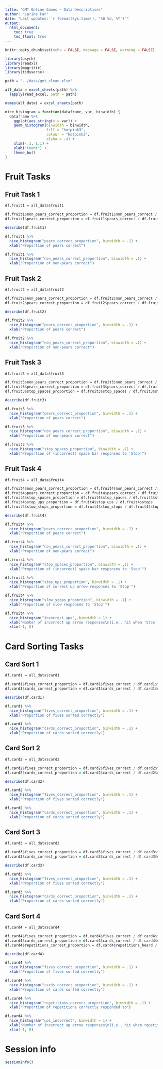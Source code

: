 ```yaml
---
title: "GMT Online Games — Data Descriptives"
author: "Carina Fan"  
date: "Last updated: `r format(Sys.time(), '%B %d, %Y')`"
output: 
  html_document:
    toc: true
    toc_float: true
---
```


```r
knitr::opts_chunk$set(echo = FALSE, message = FALSE, warning = FALSE)
```

```r
library(psych)
library(readxl)
library(magrittr)
library(tidyverse)
```

```r
path = "../data/gmt_clean.xlsx"

all_data = excel_sheets(path) %>% 
  lapply(read_excel, path = path)

names(all_data) = excel_sheets(path)
```

```r
nice_histogram = function(dataframe, var, binwidth) {
  dataframe %>% 
    ggplot(aes_string(x = var)) +
    geom_histogram(binwidth = binwidth,
                   fill = "hotpink3",
                   colour = "hotpink3",
                   alpha = .4) +
    xlim(-.1, 1.1) +
    ylab("Count") +
    theme_bw()
}
```


<!-- ======================================================================= -->


# Fruit Tasks
 
## Fruit Task 1

```r
df.fruit1 = all_data$fruit1

df.fruit1$non_pears_correct_proportion = df.fruit1$non_pears_correct / df.fruit1$non_pears_shown
df.fruit1$pears_correct_proportion = df.fruit1$pears_correct / df.fruit1$pears_shown
```

```r
describe(df.fruit1)
```

```r
df.fruit1 %>% 
  nice_histogram("pears_correct_proportion", binwidth = .1) +
  xlab("Proportion of pears correct")

df.fruit1 %>% 
  nice_histogram("non_pears_correct_proportion", binwidth = .1) +
  xlab("Proportion of non-pears correct")
```

## Fruit Task 2

```r
df.fruit2 = all_data$fruit2

df.fruit2$non_pears_correct_proportion = df.fruit2$non_pears_correct / df.fruit2$non_pears_shown
df.fruit2$pears_correct_proportion = df.fruit2$pears_correct / df.fruit2$pears_shown
```

```r
describe(df.fruit2)
```

```r
df.fruit2 %>% 
  nice_histogram("pears_correct_proportion", binwidth = .1) +
  xlab("Proportion of pears correct")

df.fruit2 %>% 
  nice_histogram("non_pears_correct_proportion", binwidth = .1) +
  xlab("Proportion of non-pears correct")
```

## Fruit Task 3 

```r
df.fruit3 = all_data$fruit3

df.fruit3$non_pears_correct_proportion = df.fruit3$non_pears_correct / df.fruit3$non_pears_shown
df.fruit3$pears_correct_proportion = df.fruit3$pears_correct / df.fruit3$pears_shown
df.fruit3$stop_spaces_proportion = df.fruit3$stop_spaces / df.fruit3$stops
```

```r
describe(df.fruit3)
```

```r
df.fruit3 %>% 
  nice_histogram("pears_correct_proportion", binwidth = .1) +
  xlab("Proportion of pears correct")

df.fruit3 %>% 
  nice_histogram("non_pears_correct_proportion", binwidth = .1) +
  xlab("Proportion of non-pears correct")

df.fruit3 %>% 
  nice_histogram("stop_spaces_proportion", binwidth = .1) +
  xlab("Proportion of (incorrect) space bar responses to 'Stop'")
```

## Fruit Task 4 

```r
df.fruit4 = all_data$fruit4

df.fruit4$non_pears_correct_proportion = df.fruit4$non_pears_correct / df.fruit4$non_pears_shown
df.fruit4$pears_correct_proportion = df.fruit4$pears_correct / df.fruit4$pears_shown
df.fruit4$stop_spaces_proportion = df.fruit4$stop_spaces / df.fruit4$stops
df.fruit4$stop_ups_proportion = df.fruit4$stop_ups / df.fruit4$stops
df.fruit4$slow_stops_proportion = df.fruit4$slow_stops / df.fruit4$stops
```

```r
describe(df.fruit4)
```

```r
df.fruit4 %>% 
  nice_histogram("pears_correct_proportion", binwidth = .1) +
  xlab("Proportion of pears correct")

df.fruit4 %>% 
  nice_histogram("non_pears_correct_proportion", binwidth = .1) +
  xlab("Proportion of non-pears correct")

df.fruit4 %>% 
  nice_histogram("stop_spaces_proportion", binwidth = .1) +
  xlab("Proportion of (incorrect) space bar responses to 'Stop'")

df.fruit4 %>% 
  nice_histogram("stop_ups_proportion", binwidth = .1) +
  xlab("Proportion of correct up arrow responses to 'Stop'")

df.fruit4 %>% 
  nice_histogram("slow_stops_proportion", binwidth = .1) +
  xlab("Proportion of slow responses to 'Stop'")

df.fruit4 %>% 
  nice_histogram("incorrect_ups", binwidth = 1) +
  xlab("Number of incorrect up arrow responses\n(i.e., hit when 'Stop' wasn't presented)") +
  xlim(-1, 8)
```


<!-- ======================================================================= -->


# Card Sorting Tasks

## Card Sort 1

```r
df.card1 = all_data$card1

df.card1$fives_correct_proportion = df.card1$fives_correct / df.card1$fives_shown
df.card1$cards_correct_proportion = df.card1$cards_correct / df.card1$cards_shown
```

```r
describe(df.card1)
```

```r
df.card1 %>% 
  nice_histogram("fives_correct_proportion", binwidth = .1) +
  xlab("Proportion of fives sorted correctly")

df.card1 %>% 
  nice_histogram("cards_correct_proportion", binwidth = .1) +
  xlab("Proportion of cards sorted correctly")
```

## Card Sort 2

```r
df.card2 = all_data$card2

df.card2$fives_correct_proportion = df.card2$fives_correct / df.card2$fives_shown
df.card2$cards_correct_proportion = df.card2$cards_correct / df.card2$cards_shown
```

```r
describe(df.card2)
```

```r
df.card2 %>% 
  nice_histogram("fives_correct_proportion", binwidth = .1) +
  xlab("Proportion of fives sorted correctly")

df.card2 %>% 
  nice_histogram("cards_correct_proportion", binwidth = .1) +
  xlab("Proportion of cards sorted correctly")
```

## Card Sort 3

```r
df.card3 = all_data$card3

df.card3$fives_correct_proportion = df.card3$fives_correct / df.card3$fives_shown
df.card3$cards_correct_proportion = df.card3$cards_correct / df.card3$cards_shown
```

```r
describe(df.card3)
```

```r
df.card3 %>% 
  nice_histogram("fives_correct_proportion", binwidth = .1) +
  xlab("Proportion of fives sorted correctly")

df.card3 %>% 
  nice_histogram("cards_correct_proportion", binwidth = .1) +
  xlab("Proportion of cards sorted correctly")
```

## Card Sort 4

```r
df.card4 = all_data$card4

df.card4$fives_correct_proportion = df.card4$fives_correct / df.card4$fives_shown
df.card4$cards_correct_proportion = df.card4$cards_correct / df.card4$cards_shown
df.card4$repetitions_correct_proportion = df.card4$repetitions_heard / df.card4$repetitions_heard
```

```r
describe(df.card4)
```

```r
df.card4 %>% 
  nice_histogram("fives_correct_proportion", binwidth = .1) +
  xlab("Proportion of fives sorted correctly")

df.card4 %>% 
  nice_histogram("cards_correct_proportion", binwidth = .1) +
  xlab("Proportion of cards sorted correctly")

df.card4 %>% 
  nice_histogram("repetitions_correct_proportion", binwidth = .1) +
  xlab("Proportion of repetitions correctly responded to")

df.card4 %>% 
  nice_histogram("ups_incorrect", binwidth = 1) +
  xlab("Number of incorrect up arrow responses\n(i.e., hit when repetition wasn't presented)") +
  xlim(-1, 8)
```


<!-- ======================================================================= -->


# Session info

```r
sessionInfo()
```